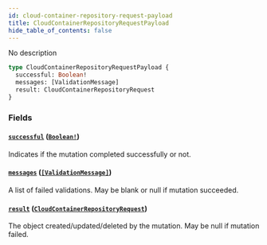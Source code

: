 ```yaml
---
id: cloud-container-repository-request-payload
title: CloudContainerRepositoryRequestPayload
hide_table_of_contents: false
---
```



No description

```graphql
type CloudContainerRepositoryRequestPayload {
  successful: Boolean!
  messages: [ValidationMessage]
  result: CloudContainerRepositoryRequest
}
```


### Fields

#### [`successful`](#) ([`Boolean!`](/swapi/scalars/boolean))

Indicates if the mutation completed successfully or not.


#### [`messages`](#) ([`[ValidationMessage]`](/swapi/objects/validation-message))

A list of failed validations. May be blank or null if mutation succeeded.


#### [`result`](#) ([`CloudContainerRepositoryRequest`](/swapi/objects/cloud-container-repository-request))

The object created/updated/deleted by the mutation. May be null if mutation failed.
